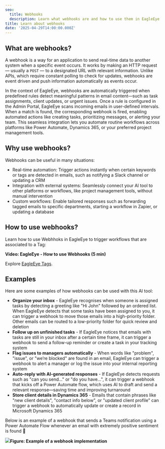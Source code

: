 ```yaml
---
seo:
  title: Webhooks
  description: Learn what webhooks are and how to use them in EagleEye.
title: Learn about webhooks
date: '2025-04-29T14:00:00.000Z'
---
```


## What are webhooks?

A webhook is a way for an application to send real-time data to another system when a specific event occurs. It works by making an HTTP request — usually a `POST` — to a designated URL with relevant information. Unlike APIs, which require constant polling to check for updates, webhooks are event driven and push information automatically as events occur.

In the context of EagleEye, webhooks are automatically triggered when predefined rules detect meaningful patterns in email content—such as task assignments, client updates, or urgent issues. Once a rule is configured in the Admin Portal, EagleEye scans incoming emails in user-defined intervals. When a match is found, the corresponding webhook is fired, enabling automated actions like creating tasks, prioritizing messages, or alerting your team. This seamless integration lets you automate routine workflows across platforms like Power Automate, Dynamics 365, or your preferred project management tools.

## Why use webhooks?

Webhooks can be useful in many situations:

* Real-time automation: Trigger actions instantly when certain keywords or tags are detected in emails, such as notifying a Slack channel or updating a CRM
* Integration with external systems: Seamlessly connect your AI tool to other platforms or workflows, like project management tools, without manual intervention
* Custom workflows: Enable tailored responses such as forwarding tagged emails to specific departments, starting a workflow in Zapier, or updating a database

## How to use webhooks?

Learn how to use Webhhoks in EagleEye to trigger workflows that are associated to a Tag:

<Youtube thumbnail="https://img.youtube.com/vi/Wtrk1KZB_aI/maxresdefault.jpg" externalVideoLink="https://www.youtube.com/embed/Wtrk1KZB_aI?si=MBlUkVSRw2Kf3UxB" />

**Video: EagleEye - How to use Webhooks (5 min)**

Explore [EagleEye Tags](https://portal.ssweagleeye.com/tags).

## Examples

Here are some examples of how webhooks can be used with this AI tool:

* **Organize your inbox** - EagleEye recognises when someone is assigned tasks by detecting a greeting like "Hi John" followed by an ordered list. When EagleEye detects that some tasks have been assigned to you, it can trigger a webhook to move those emails into a high-priority folder. Other emails can be routed to a low-priority folder for quick review and deletion
* **Follow up on unfinished tasks** - If EagleEye notices that emails with tasks are still in your inbox after a certain time frame, it can trigger a webhook to send a follow-up reminder or create a task in your tracking system
* **Flag issues to managers automatically** - When words like "problem", "issue", or "we’re blocked" are found in an email, EagleEye can trigger a webhook to alert a manager or log the issue into your internal reporting system
* **Auto-reply with AI-generated responses** - If EagleEye detects requests such as "can you send..." or "do you have...", it can trigger a webhook that kicks off a Power Automate flow, which uses AI to draft and send a relevant response—saving time and improving turnaround
* **Store client details in Dynamics 365** - Emails that contain phrases like "new client details", "contact info below", or "updated client profile" can trigger a webhook to automatically update or create a record in Microsoft Dynamics 365

Below is an example of a webhook that sends a Teams notification using a Power Automate Flow whenever an email with extremely positive sentiment is found 🎉

![](/EagleEye/Webhook-example.png)**Figure: Example of a webhook implementation**
